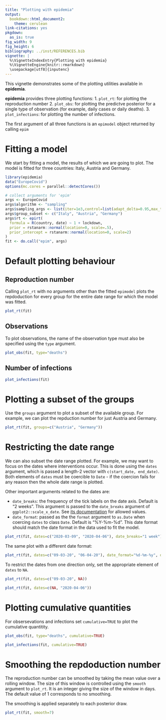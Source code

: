 ```yaml
---
title: "Plotting with epidemia"
output:
  bookdown::html_document2:
    theme: cerulean
link-citations: yes
pkgdown:
  as_is: true
fig_width: 9 
fig_height: 6
bibliography: ../inst/REFERENCES.bib
vignette: |
  %\VignetteIndexEntry{Plotting with epidemia} 
  %\VignetteEngine{knitr::rmarkdown} 
  \usepackage[utf8]{inputenc}
---
```


This vignette demonstrates some of the plotting utilities available in **epidemia**.

**epidemia** provides three plotting functions:
1. `plot_rt`: for plotting the reproduction number
2. `plot_obs`: for plotting the predictve posterior for a single type of observation (for example, daily cases or daily deaths).
3. `plot_infections`: for plotting the number of infections.

The first argument of all three functions is an `epimodel` object returned by calling `epim`

# Fitting a model

We start by fitting a model, the results of which we are going to plot. The model is fitted for three countries: Italy, Austria and Germany.

```r
library(epidemia)
data("EuropeCovid")
options(mc.cores = parallel::detectCores())

# collect arguments for 'epim'
args <- EuropeCovid
args$algorithm <- "sampling"
args$sampling_args <- list(iter=1e3,control=list(adapt_delta=0.95,max_treedepth=15),seed=12345)
args$group_subset <- c("Italy", "Austria", "Germany")
args$rt <- epirt(
  formula = R(country, date) ~ 1 + lockdown,
  prior = rstanarm::normal(location=0, scale=.5),
  prior_intercept = rstanarm::normal(location=0, scale=2) 
)
fit <- do.call("epim", args)
```

# Default plotting behaviour

## Reproduction number

Calling `plot_rt` with no arguments other than the fitted `epimodel` plots the repdoduction for every group for the entire date range for which the model was fitted.

```r
plot_rt(fit)
```

## Observations

To plot observations, the name of the observation type must also be specified using the `type` argument.

```r
plot_obs(fit, type="deaths")
```

## Number of infections

```r
plot_infections(fit)
```

# Plotting a subset of the groups

Use the `groups` argument to plot a subset of the available group. For example, we can plot the repduction number for just Austria and Germany.

```r
plot_rt(fit, groups=c("Austria", "Germany"))
```

# Restricting the date range

We can also subset the date range plotted. For example, we may want to focus on the dates where interventions occur. This is done using the `dates` argument, which is passed a length-2 vector with `c(start_date, end_date)`. Both elements of `dates` must be coercible to `Date` - if the coercion fails for any reason then the whole date range is plotted. 

Other important arguments related to the dates are:

* `date_breaks`: the frequency of the tick labels on the date axis. Default is "2 weeks". This argument is passed to the `date_breaks` argument of `ggplot2::scale_x_date`. See [its documentation](https://ggplot2.tidyverse.org/reference/scale_date.html) for allowed values.
* `date_format`: passed as the the `format` argument to `as.Date` when coercing `dates` to class `Date`. Default is "%Y-%m-%d". This date format should match the date format in the data used to fit the model.

```r
plot_rt(fit, dates=c("2020-03-09", "2020-04-06"), date_breaks="1 week")
```

The same plot with a different date format:

```r
plot_rt(fit, dates=c("09-03-20", "06-04-20"), date_format="%d-%m-%y", date_breaks="1 week")
```

To restrict the dates from one direction only, set the appropriate element of `dates` to `NA`. 

```r
plot_rt(fit, dates=c("09-03-20", NA))
```


```r
plot_rt(fit, dates=c(NA, "2020-04-06"))
```

# Plotting cumulative quantities

For obsersevations and infections set `cumulative=TRUE` to plot the cumulative quantitity.

```r
plot_obs(fit, type="deaths", cumulative=TRUE)
```

```r
plot_infections(fit, cumulative=TRUE)
```

# Smoothing the repdoduction number

The reproduction number can be smoothed by taking the mean value over a rolling window. The size of this window is controlled using the `smooth` argument to `plot_rt`. It is an integer giving the size of the window in days. The default value of 1 corresponds to no smoothing.

The smoothing is applied separately to each posterior draw.

```r
plot_rt(fit, smooth=7)
```
